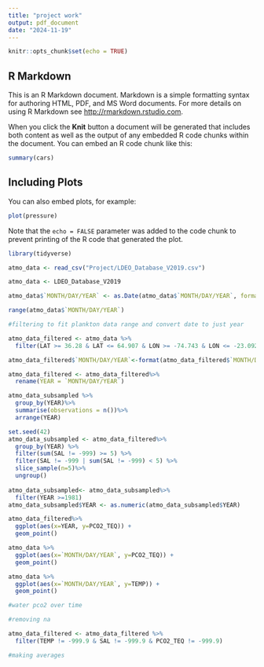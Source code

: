 ---
title: "project work"
output: pdf_document
date: "2024-11-19"
---

```{r setup, include=FALSE}
knitr::opts_chunk$set(echo = TRUE)
```

## R Markdown

This is an R Markdown document. Markdown is a simple formatting syntax for authoring HTML, PDF, and MS Word documents. For more details on using R Markdown see <http://rmarkdown.rstudio.com>.

When you click the **Knit** button a document will be generated that includes both content as well as the output of any embedded R code chunks within the document. You can embed an R code chunk like this:

```{r cars}
summary(cars)
```

## Including Plots

You can also embed plots, for example:

```{r pressure, echo=FALSE}
plot(pressure)
```

Note that the `echo = FALSE` parameter was added to the code chunk to prevent printing of the R code that generated the plot.




```{r}
library(tidyverse)
```


```{r}
atmo_data <- read_csv("Project/LDEO_Database_V2019.csv")

atmo_data <- LDEO_Database_V2019
```

```{r}
atmo_data$`MONTH/DAY/YEAR` <- as.Date(atmo_data$`MONTH/DAY/YEAR`, format = "%m/%d/%Y")

range(atmo_data$`MONTH/DAY/YEAR`)
```

```{r}
#filtering to fit plankton data range and convert date to just year

atmo_data_filtered <- atmo_data %>%
  filter(LAT >= 36.28 & LAT <= 64.907 & LON >= -74.743 & LON <= -23.092)

atmo_data_filtered$`MONTH/DAY/YEAR`<-format(atmo_data_filtered$`MONTH/DAY/YEAR`, "%Y")

atmo_data_filtered <- atmo_data_filtered%>%
  rename(YEAR = `MONTH/DAY/YEAR`)

```




```{r}
atmo_data_subsampled %>%
  group_by(YEAR)%>%
  summarise(observations = n())%>%
  arrange(YEAR)
```


```{r}
set.seed(42)
atmo_data_subsampled <- atmo_data_filtered%>%
  group_by(YEAR) %>%
  filter(sum(SAL != -999) >= 5) %>%
  filter(SAL != -999 | sum(SAL != -999) < 5) %>%
  slice_sample(n=5)%>%
  ungroup()
  
atmo_data_subsampled<- atmo_data_subsampled%>%
  filter(YEAR >=1981)
atmo_data_subsampled$YEAR <- as.numeric(atmo_data_subsampled$YEAR)
```


```{r}
atmo_data_filtered%>%
  ggplot(aes(x=YEAR, y=PCO2_TEQ)) +
  geom_point() 

atmo_data %>%
  ggplot(aes(x=`MONTH/DAY/YEAR`, y=PCO2_TEQ)) +
  geom_point()

atmo_data %>%
  ggplot(aes(x=`MONTH/DAY/YEAR`, y=TEMP)) +
  geom_point()

#water pco2 over time
```
```{r}
#removing na

atmo_data_filtered <- atmo_data_filtered %>%
  filter(TEMP != -999.9 & SAL != -999.9 & PCO2_TEQ != -999.9)

#making averages



```


